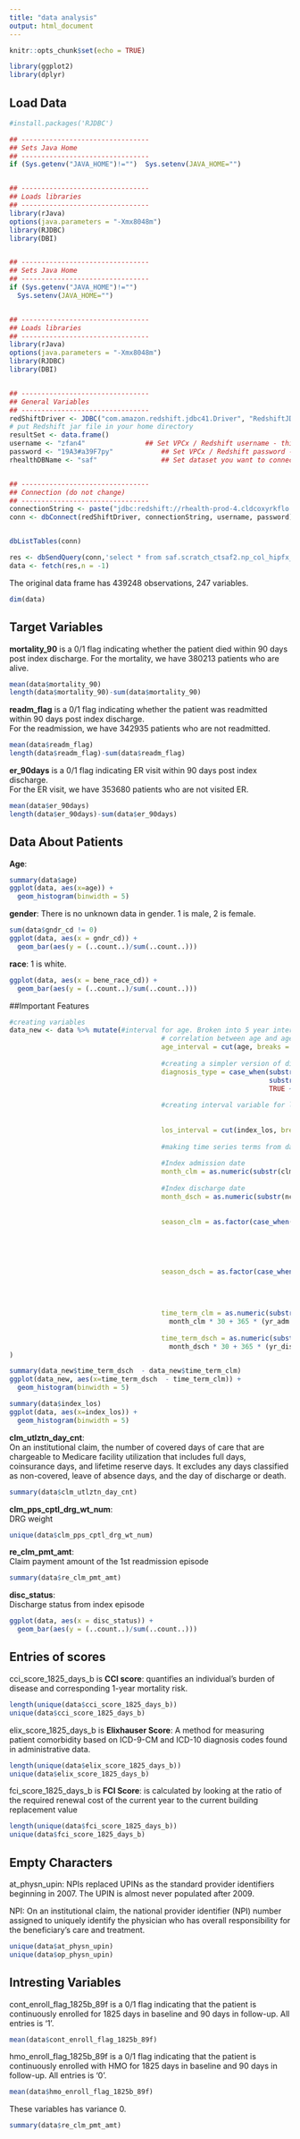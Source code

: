 ```yaml
---
title: "data analysis"
output: html_document
---
```


```r
knitr::opts_chunk$set(echo = TRUE)
```

```r
library(ggplot2)
library(dplyr) 
```

## Load Data

```r
#install.packages('RJDBC')

## --------------------------------
## Sets Java Home
## --------------------------------
if (Sys.getenv("JAVA_HOME")!="")  Sys.setenv(JAVA_HOME="")


## --------------------------------
## Loads libraries
## --------------------------------
library(rJava)
options(java.parameters = "-Xmx8048m")
library(RJDBC)
library(DBI)


## --------------------------------
## Sets Java Home
## --------------------------------
if (Sys.getenv("JAVA_HOME")!="")
  Sys.setenv(JAVA_HOME="")


## --------------------------------
## Loads libraries
## --------------------------------
library(rJava)
options(java.parameters = "-Xmx8048m")
library(RJDBC)
library(DBI)


## --------------------------------
## General Variables
## --------------------------------
redShiftDriver <- JDBC("com.amazon.redshift.jdbc41.Driver", "RedshiftJDBC41-1.2.8.1005.jar", identifier.quote="`")
# put Redshift jar file in your home directory
resultSet <- data.frame()
username <- "zfan4"               ## Set VPCx / Redshift username - this is your J&J userID, for example mine is stong2  
password <- "19A3#a39F7py"            ## Set VPCx / Redshift password - this is the password you got from an encrypted email
rhealthDBName <- "saf"                ## Set dataset you want to connect to (full list provided here:  https://jnj.sharepoint.com/sites/PHM-GCSP-RND/RWE/Pages/rHEALTH-Database-Connectivity.aspx)


## --------------------------------
## Connection (do not change)
## --------------------------------
connectionString <- paste("jdbc:redshift://rhealth-prod-4.cldcoxyrkflo.us-east-1.redshift.amazonaws.com:5439/", rhealthDBName,"?ssl=true&sslfactory=com.amazon.redshift.ssl.NonValidatingFactory", sep="")
conn <- dbConnect(redShiftDriver, connectionString, username, password)


dbListTables(conn)

res <- dbSendQuery(conn,'select * from saf.scratch_ctsaf2.np_col_hipfx_ads_v9') ## CTSAF2 is my scratch space
data <- fetch(res,n = -1) 


```

The original data frame has 439248 observations, 247 variables.

```r
dim(data)
```



## Target Variables

**mortality_90** is a 0/1 flag indicating whether the patient died within 90 days post index discharge.
For the mortality, we have 380213 patients who are alive. 
```r
mean(data$mortality_90)
length(data$mortality_90)-sum(data$mortality_90)
```

**readm_flag** is a 0/1 flag indicating whether the patient was readmitted within 90 days post index discharge.   
For the readmission, we have 342935 patients who are not readmitted. 

```r
mean(data$readm_flag)
length(data$readm_flag)-sum(data$readm_flag)
```

**er_90days** is a 0/1 flag indicating ER visit within 90 days post index discharge.  
For the ER visit, we have 353680 patients who are not visited ER. 
```r
mean(data$er_90days)
length(data$er_90days)-sum(data$er_90days)
```


## Data About Patients

**Age**:
```r
summary(data$age)
ggplot(data, aes(x=age)) + 
  geom_histogram(binwidth = 5)
```

**gender**:
There is no unknown data in gender. 1 is male, 2 is female.
```r
sum(data$gndr_cd != 0)
ggplot(data, aes(x = gndr_cd)) +  
  geom_bar(aes(y = (..count..)/sum(..count..)))
```

**race**:
1 is white.

```r
ggplot(data, aes(x = bene_race_cd)) +  
  geom_bar(aes(y = (..count..)/sum(..count..))) 
```
##Important Features

```r
#creating variables
data_new <- data %>% mutate(#interval for age. Broken into 5 year intervals and under 65
                                      # correlation between age and age_interval?????
                                      age_interval = cut(age, breaks = c(0,65,70,75,80,85,90,95,100)),
                                      
                                      #creating a simpler version of diagnosis type
                                      diagnosis_type = case_when(substr(prncpal_dgns_cd,1,1) == "S" ~ "S",
                                                                 substr(prncpal_dgns_cd,1,1) == "M" ~ "M",
                                                                 TRUE ~ "Other"),
                                      
                                      #creating interval variable for length of stay
                                      
                                      
                                      los_interval = cut(index_los, breaks = c(0,1,2,5,10,20,40,80,160,320)),
                                      
                                      #making time series terms from dates
                                      
                                      #Index admission date
                                      month_clm = as.numeric(substr(clm_admsn_dt,6,7)),
                                      
                                      #Index discharge date
                                      month_dsch = as.numeric(substr(nch_bene_dschrg_dt,6,7)),
                                      
                                      
                                      season_clm = as.factor(case_when(month_clm <= 3 ~ "Winter",
                                                                       month_clm >= 10 ~ "Fall",
                                                                       month_clm > 3 & month_clm < 7 ~ "Spring",
                                                                       TRUE ~ "Summer")),
                                      
                                      
                                      season_dsch = as.factor(case_when(month_dsch <= 3 ~ "Winter",
                                                                        month_dsch >= 10 ~ "Fall",
                                                                        month_dsch > 3 & month_dsch < 7 ~ "Spring",
                                                                        TRUE ~ "Summer")),
                                      
                                      time_term_clm = as.numeric(substr(clm_admsn_dt,9,10)) + 
                                        month_clm * 30 + 365 * (yr_adm - min(yr_adm)),
                                      
                                      time_term_dsch = as.numeric(substr(nch_bene_dschrg_dt,9,10)) + 
                                        month_dsch * 30 + 365 * (yr_disch - min(yr_disch))
)

```


```r
summary(data_new$time_term_dsch  - data_new$time_term_clm)
ggplot(data_new, aes(x=time_term_dsch  - time_term_clm)) + 
  geom_histogram(binwidth = 5)

```
```r
summary(data$index_los)
ggplot(data, aes(x=index_los)) + 
  geom_histogram(binwidth = 5)
```

**clm_utlztn_day_cnt**:  
On an institutional claim, the number of covered days of care that are chargeable to Medicare facility utilization that includes full days, coinsurance days, and lifetime reserve days. It excludes any days classified as non-covered, leave of absence days, and the day of discharge or death.
```r
summary(data$clm_utlztn_day_cnt)
```
**clm_pps_cptl_drg_wt_num**:  
DRG weight
```r
unique(data$clm_pps_cptl_drg_wt_num)
```


**re_clm_pmt_amt**:  
Claim payment amount of the 1st readmission episode
```r
summary(data$re_clm_pmt_amt)
```
**disc_status**:  
Discharge status from index episode
```r
ggplot(data, aes(x = disc_status)) +  
  geom_bar(aes(y = (..count..)/sum(..count..))) 
```


## Entries of scores

cci_score_1825_days_b is **CCI score**: quantifies an individual’s burden of disease and corresponding 1-year mortality risk.

```r
length(unique(data$cci_score_1825_days_b))
unique(data$cci_score_1825_days_b)
```
elix_score_1825_days_b is **Elixhauser Score**: A method for measuring patient comorbidity based on ICD-9-CM and ICD-10 diagnosis codes found in administrative data.

```r
length(unique(data$elix_score_1825_days_b))
unique(data$elix_score_1825_days_b)
```
fci_score_1825_days_b is **FCI Score**: is calculated by looking at the ratio of the required renewal cost of the current year to the current building replacement value

```r
length(unique(data$fci_score_1825_days_b))
unique(data$fci_score_1825_days_b)
```

## Empty Characters

at_physn_upin: NPIs replaced UPINs as the standard provider identifiers beginning in 2007. The UPIN is almost never populated after 2009.

NPI: On an institutional claim, the national provider identifier (NPI) number assigned to uniquely identify the physician who has overall responsibility for the beneficiary's care and treatment.


```r
unique(data$at_physn_upin)
unique(data$op_physn_upin)
```


## Intresting Variables

cont_enroll_flag_1825b_89f is a 0/1 flag indicating that the patient is continuously enrolled for 1825 days in baseline and 90 days in follow-up. All entries is '1'.

```r
mean(data$cont_enroll_flag_1825b_89f)
```

hmo_enroll_flag_1825b_89f is a 0/1 flag indicating that the patient is continuously enrolled with HMO for 1825 days in baseline and 90 days in follow-up. All entries is '0'.

```r
mean(data$hmo_enroll_flag_1825b_89f)
```
These variables has variance 0. 

```r
summary(data$re_clm_pmt_amt)
```
